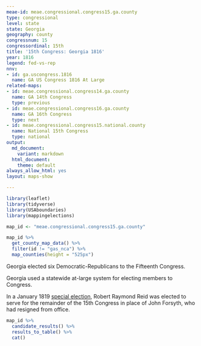 ```yaml
---
meae-id: meae.congressional.congress15.ga.county
type: congressional
level: state
state: Georgia
geography: county
congressnum: 15
congressordinal: 15th
title: '15th Congress: Georgia 1816'
year: 1816
legend: fed-vs-rep
nnv:
- id: ga.uscongress.1816
  name: GA US Congress 1816 At Large
related-maps:
- id: meae.congressional.congress14.ga.county
  name: GA 14th Congress
  type: previous
- id: meae.congressional.congress16.ga.county
  name: GA 16th Congress
  type: next
- id: meae.congressional.congress15.national.county
  name: National 15th Congress
  type: national
output:
  md_document:
    variant: markdown
  html_document:
    theme: default
always_allow_html: yes
layout: maps-show

---
```


```r
library(leaflet)
library(tidyverse)
library(USAboundaries)
library(mappingelections)

map_id <- "meae.congressional.congress15.ga.county"
```

<div class="map">

```r
map_id %>%
  get_county_map_data() %>%
  filter(id != "gas_nca") %>% 
  map_counties(height = "525px")
```

</div>

Georgia elected six Democratic-Republicans to the Fifteenth Congress.

Georgia used a statewide at-large system for electing members to Congress.

In a January 1819 [special election](https://elections.lib.tufts.edu/catalog/tufts:ga.uscongress.special1.1819), Robert Raymond Reid was elected to serve for the remainder of the 15th Congress in place of John Forsyth, who had resigned from office.

<div class="results-table">

```r
map_id %>%
  candidate_results() %>%
  results_to_table() %>%
  cat()
```

</div>
